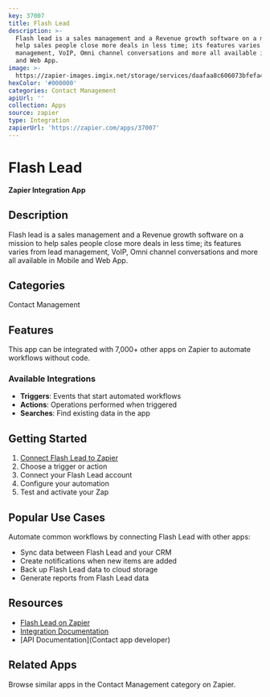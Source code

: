 ```yaml
---
key: 37007
title: Flash Lead
description: >-
  Flash lead is a sales management and a Revenue growth software on a mission to
  help sales people close more deals in less time; its features varies from lead
  management, VoIP, Omni channel conversations and more all available in Mobile
  and Web App.
image: >-
  https://zapier-images.imgix.net/storage/services/daafaa8c606073bfefa41ddd11e04936.png?auto=format%2Ccompress&ixlib=python-3.0.0&q=50
hexColor: '#000000'
categories: Contact Management
apiUrl: ''
collection: Apps
source: zapier
type: Integration
zapierUrl: 'https://zapier.com/apps/37007'
---
```

# Flash Lead

**Zapier Integration App**

## Description

Flash lead is a sales management and a Revenue growth software on a mission to help sales people close more deals in less time; its features varies from lead management, VoIP, Omni channel conversations and more all available in Mobile and Web App.

## Categories

Contact Management

## Features

This app can be integrated with 7,000+ other apps on Zapier to automate workflows without code.

### Available Integrations

- **Triggers**: Events that start automated workflows
- **Actions**: Operations performed when triggered
- **Searches**: Find existing data in the app

## Getting Started

1. [Connect Flash Lead to Zapier](https://zapier.com/apps/37007)
2. Choose a trigger or action
3. Connect your Flash Lead account
4. Configure your automation
5. Test and activate your Zap

## Popular Use Cases

Automate common workflows by connecting Flash Lead with other apps:

- Sync data between Flash Lead and your CRM
- Create notifications when new items are added
- Back up Flash Lead data to cloud storage
- Generate reports from Flash Lead data

## Resources

- [Flash Lead on Zapier](https://zapier.com/apps/37007)
- [Integration Documentation](https://zapier.com/apps/37007/integrations)
- [API Documentation](Contact app developer)

## Related Apps

Browse similar apps in the Contact Management category on Zapier.
